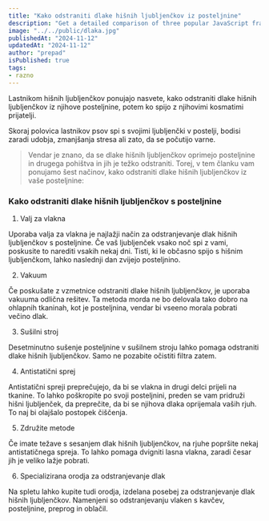 ```yaml
---
title: "Kako odstraniti dlake hišnih ljubljenčkov iz posteljnine"
description: "Get a detailed comparison of three popular JavaScript frameworks - Angular, React, and Vue.js. Understand the strengths, weaknesses, and use cases for each framework to make an informed decision for your next web development project."
image: "../../public/dlaka.jpg"
publishedAt: "2024-11-12"
updatedAt: "2024-11-12"
author: "prepad"
isPublished: true
tags:
- razno
---
```




Lastnikom hišnih ljubljenčkov ponujajo nasvete, kako odstraniti dlake hišnih ljubljenčkov iz njihove posteljnine, potem ko spijo z njihovimi kosmatimi prijatelji.

Skoraj polovica lastnikov psov spi s svojimi ljubljenčki v postelji, bodisi zaradi udobja, zmanjšanja stresa ali zato, da se počutijo varne.


> Vendar je znano, da se dlake hišnih ljubljenčkov oprimejo posteljnine in drugega pohištva in jih je težko odstraniti. Torej, v tem članku vam ponujamo šest načinov, kako odstraniti dlake hišnih ljubljenčkov iz vaše posteljnine:







### Kako odstraniti dlake hišnih ljubljenčkov s posteljnine

1. Valj za vlakna

Uporaba valja za vlakna je najlažji način za odstranjevanje dlak hišnih ljubljenčkov s posteljnine. Če vaš ljubljenček vsako noč spi z vami, poskusite to narediti vsakih nekaj dni. Tisti, ki le občasno spijo s hišnim ljubljenčkom, lahko naslednji dan zvijejo posteljnino.

2. Vakuum

Če poskušate z vzmetnice odstraniti dlake hišnih ljubljenčkov, je uporaba vakuuma odlična rešitev. Ta metoda morda ne bo delovala tako dobro na ohlapnih tkaninah, kot je posteljnina, vendar bi vseeno morala pobrati večino dlak.


3. Sušilni stroj

Desetminutno sušenje posteljnine v sušilnem stroju lahko pomaga odstraniti dlake hišnih ljubljenčkov. Samo ne pozabite očistiti filtra zatem.

4. Antistatični sprej

Antistatični spreji preprečujejo, da bi se vlakna in drugi delci prijeli na tkanine. To lahko poškropite po svoji posteljnini, preden se vam pridruži hišni ljubljenček, da preprečite, da bi se njihova dlaka oprijemala vaših rjuh. To naj bi olajšalo postopek čiščenja.

5. Združite metode

Če imate težave s sesanjem dlak hišnih ljubljenčkov, na rjuhe popršite nekaj antistatičnega spreja. To lahko pomaga dvigniti lasna vlakna, zaradi česar jih je veliko lažje pobrati.

6. Specializirana orodja za odstranjevanje dlak

Na spletu lahko kupite tudi orodja, izdelana posebej za odstranjevanje dlak hišnih ljubljenčkov. Namenjeni so odstranjevanju vlaken s kavčev, posteljnine, preprog in oblačil.


